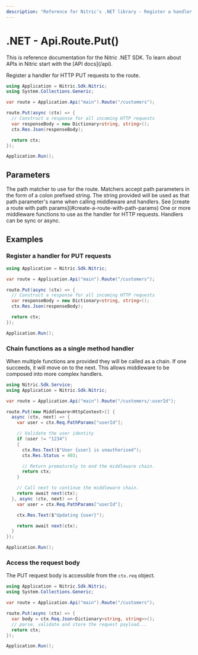 ```yaml
---
description: "Reference for Nitric's .NET library - Register a handler for HTTP PUT requests to the route."
---
```


# .NET - Api.Route.Put()

<Note>
  This is reference documentation for the Nitric .NET SDK. To learn about APIs
  in Nitric start with the [API docs](/api).
</Note>

Register a handler for HTTP PUT requests to the route.

```csharp
using Application = Nitric.Sdk.Nitric;
using System.Collections.Generic;

var route = Application.Api("main").Route("/customers");

route.Put(async (ctx) => {
  // Construct a response for all incoming HTTP requests
  var responseBody = new Dictionary<string, string>();
  ctx.Res.Json(responseBody);

  return ctx;
});

Application.Run();
```

## Parameters

<Properties>
  <Property name="match" type="string" required>
    The path matcher to use for the route. Matchers accept path parameters in
    the form of a colon prefixed string. The string provided will be used as
    that path parameter's name when calling middleware and handlers. See [create
    a route with path params](#create-a-route-with-path-params)
  </Property>
  <Property
    name="...middleware"
    type="Middleware&lt;HttpContext&gt; or Func&lt;HttpContext, HttpContext&gt;"
    required
  >
    One or more middleware functions to use as the handler for HTTP requests.
    Handlers can be sync or async.
  </Property>
</Properties>

## Examples

### Register a handler for PUT requests

```csharp
using Application = Nitric.Sdk.Nitric;

var route = Application.Api("main").Route("/customers");

route.Put(async (ctx) => {
  // Construct a response for all incoming HTTP requests
  var responseBody = new Dictionary<string, string>();
  ctx.Res.Json(responseBody);

  return ctx;
});

Application.Run();
```

### Chain functions as a single method handler

When multiple functions are provided they will be called as a chain. If one succeeds, it will move on to the next. This allows middleware to be composed into more complex handlers.

```csharp
using Nitric.Sdk.Service;
using Application = Nitric.Sdk.Nitric;

var route = Application.Api("main").Route("/customers/:userId");

route.Put(new Middleware<HttpContext>[] {
  async (ctx, next) => {
    var user = ctx.Req.PathParams["userId"];

    // Validate the user identity
    if (user != "1234")
    {
      ctx.Res.Text($"User {user} is unauthorised");
      ctx.Res.Status = 403;

      // Return prematurely to end the middleware chain.
      return ctx;
    }

    // Call next to continue the middleware chain.
    return await next(ctx);
  }, async (ctx, next) => {
    var user = ctx.Req.PathParams["userId"];

    ctx.Res.Text($"Updating {user}");

    return await next(ctx);
  }
});

Application.Run();
```

### Access the request body

The PUT request body is accessible from the `ctx.req` object.

```csharp
using Application = Nitric.Sdk.Nitric;
using System.Collections.Generic;

var route = Application.Api("main").Route("/customers");

route.Put(async (ctx) => {
  var body = ctx.Req.Json<Dictionary<string, string>>();
  // parse, validate and store the request payload...
  return ctx;
});

Application.Run();
```
